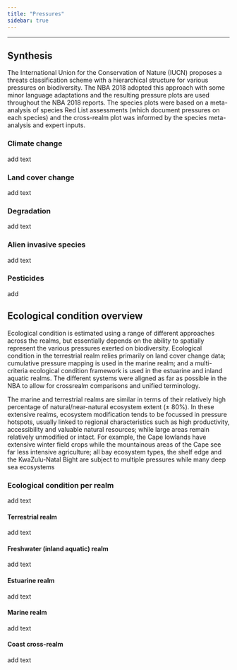```yaml
---
title: "Pressures"
sidebar: true
---
```


------------------------------------------------------------------------

## Synthesis

The International Union for the Conservation of Nature (IUCN) proposes a threats classification scheme with a hierarchical structure for various pressures on biodiversity. The NBA 2018 adopted this approach with some minor language adaptations and the resulting pressure plots are used throughout the NBA 2018 reports. The species plots were based on a meta-analysis of species Red List assessments (which document pressures on each species) and the cross-realm plot was informed by the species meta-analysis and expert inputs.

### Climate change

add text

### Land cover change

add text

### Degradation

add text

### Alien invasive species

add text

### Pesticides

add 

## Ecological condition overview

Ecological condition is estimated using a range of different approaches across the realms, but essentially depends on the ability to spatially represent the various pressures exerted on biodiversity. Ecological condition in the terrestrial realm relies primarily on land cover change data; cumulative pressure mapping is used in the marine realm; and a multi-criteria ecological condition framework is used in the estuarine and inland aquatic realms. The different systems were aligned as far as possible in the NBA to allow for crossrealm comparisons and unified terminology.

The marine and terrestrial realms are similar in terms of their relatively high percentage of natural/near-natural ecosystem extent (± 80%). In these extensive realms, ecosystem modification tends to be focussed in pressure hotspots, usually linked to regional characteristics such as high productivity, accessibility and valuable natural resources; while large areas remain relatively unmodified or intact. For example, the Cape lowlands have extensive winter field crops while the mountainous areas of the Cape see far less intensive agriculture; all bay ecosystem types, the shelf edge and the KwaZulu-Natal Bight are subject to multiple pressures while many deep sea ecosystems

### Ecological condition per realm

add text

#### Terrestrial realm

add text

#### Freshwater (inland aquatic) realm

add text

#### Estuarine realm

add text

#### Marine realm

add text

#### Coast cross-realm

add text

